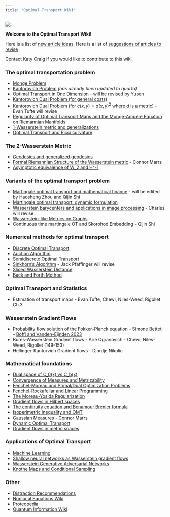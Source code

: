 ```yaml
---
title: "Optimal Transport Wiki"
---
```


![](GraphMongeSmall.png)

**Welcome to the Optimal Transport Wiki!**

Here is a list of [new article ideas](NewArticleIdeas.qmd).
Here is a list of [suggestions of articles to revise](ArticlesToRevise.qmd)

Contact Katy Craig if you would like to contribute to this wiki.

### The optimal transportation problem

-   [Monge Problem](https://www.otwiki.xyz/wiki/Monge_Problem)
-   [Kantorovich Problem](Kantorovich_Problem.qmd) *(has already been updated to quarto)*
-   [Optimal Transport in One Dimension](https://www.otwiki.xyz/wiki/Optimal_Transport_in_One_Dimension) - will be revised by Yusen
-   [Kantorovich Dual Problem (for general costs)](https://www.otwiki.xyz/wiki/Kantorovich_Dual_Problem_(for_general_costs))
-   [Kantorovich Dual Problem (for $c(x,y) = d(x,y)^2$ where $d$ is a metric)](https://www.otwiki.xyz/wiki/Kantorovich_Dual_Problem_(for_c(x,y)_%3D_d(x,y)%5E2_where_d_is_a_metric)) - Evan Tufte will revise
-   [Regularity of Optimal Transport Maps and the Monge-Ampére Equation on Riemannian Manifolds](https://www.otwiki.xyz/wiki/Regularity_of_Optimal_Transport_Maps_and_the_Monge-Ampére_Equation_on_Riemannian_Manifolds)
-   [1-Wasserstein metric and generalizations](https://www.otwiki.xyz/wiki/1-Wasserstein_metric_and_generalizations)
-   [Optimal Transport and Ricci curvature](https://www.otwiki.xyz/wiki/Optimal_Transport_and_Ricci_curvature)

### The 2-Wasserstein Metric

-   [Geodesics and generalized geodesics](https://www.otwiki.xyz/wiki/Geodesics_and_generalized_geodesics)
-   [Formal Riemannian Structure of the Wasserstein metric](https://www.otwiki.xyz/wiki/Formal_Riemannian_Structure_of_the_Wasserstein_metric) - Connor Marrs
-   [Asymptotic equivalence of W_2 and H\^-1](https://www.otwiki.xyz/wiki/Asymptotic_equivalence_of_W_2_and_H%5E-1)

### Variants of the optimal transport problem

-   [Martingale optimal transport and mathematical finance](https://www.otwiki.xyz/wiki/Martingale_optimal_transport_and_mathematical_finance) - will be edited by Haosheng Zhou and Qijin Shi
- [Martingale optimal transport: dynamic formulation](DynamicMOT.qmd)
-   [Wasserstein barycenters and applications in image processing](https://www.otwiki.xyz/wiki/Wasserstein_barycenters_and_applications_in_image_processing) - Charles will revise
-   [Wasserstein-like Metrics on Graphs](WassersteinOnGraphs.qmd)
- Continuous time martingale OT and Skorohod Embedding - Qijin Shi

### Numerical methods for optimal transport

-   [Discrete Optimal Transport](DiscreteOT)
-   [Auction Algorithm](https://www.otwiki.xyz/wiki/Auction_Algorithm)
-   [Semidiscrete Optimal Transport](https://www.otwiki.xyz/wiki/Semidiscrete_Optimal_Transport)
-   [Sinkhorn's Algorithm](https://www.otwiki.xyz/wiki/Sinkhorn%27s_Algorithm) -  Jack Pfaffinger will revise 
-   [Sliced Wasserstein Distance](https://www.otwiki.xyz/wiki/Sliced_Wasserstein_Distance)
-   [Back and Forth Method](backandfortharticle.qmd)

### Optimal Transport and Statistics

-   Estimation of transport maps - Evan Tufte, Chewi, Niles-Weed, Rigollet Ch.3

### Wasserstein Gradient Flows

-   Probability flow solution of the Fokker–Planck equation - Simone Betteti - [Boffi and Vanden-Eijnden 2023](https://iopscience.iop.org/article/10.1088/2632-2153/ace2aa/meta)
-   Bures-Wasserstein Gradient flows - Arie Ogranovich - Chewi, Niles-Weed, Rigollet (149-153)
-   Hellinger-Kantorvich Gradient flows - Djordje Nikolic

### Mathematical foundations

-   [Dual space of C_0(x) vs C_b(x)](https://www.otwiki.xyz/wiki/Dual_space_of_C_0(x)_vs_C_b(x))
-   [Convergence of Measures and Metrizability](https://www.otwiki.xyz/wiki/Convergence_of_Measures_and_Metrizability)
-   [Fenchel-Moreau and Primal/Dual Optimization Problems](https://www.otwiki.xyz/wiki/Fenchel-Moreau_and_Primal/Dual_Optimization_Problems)
-   [Fenchel-Rockafellar and Linear Programming](https://www.otwiki.xyz/wiki/Fenchel-Rockafellar_and_Linear_Programming)
-   [The Moreau-Yosida Regularization](https://www.otwiki.xyz/wiki/The_Moreau-Yosida_Regularization)
-   [Gradient flows in Hilbert spaces](https://www.otwiki.xyz/wiki/Gradient_flows_in_Hilbert_spaces)
-   [The continuity equation and Benamour Brenier formula](https://www.otwiki.xyz/wiki/The_continuity_equation_and_Benamour_Brenier_formula)
-   [Isoperimetric inequality and OMT](https://www.otwiki.xyz/wiki/Isoperimetric_inequality_and_OMT)
- Gaussian Measures - Connor Marrs
- [Dynamic Optimal Transport](Dynamic_OT.qmd)
-   [Gradient flows in metric spaces](GFMetricSpace.qmd)

### Applications of Optimal Transport

-   [Machine Learning](https://www.otwiki.xyz/wiki/Machine_Learning)
-   [Shallow neural networks as Wasserstein gradient flows](https://www.otwiki.xyz/wiki/Shallow_neural_networks_as_Wasserstein_gradient_flows)
-   [Wasserstein Generative Adversarial Networks](WGAN.qmd)
-   [Knothe Maps and Conditional Sampling](Knothe_Maps_Conditional_Sampling.qmd)

### Other

-   [Distraction Recommendations](tbd.qmd)
-   [Nonlocal Equations Wiki](https://web.ma.utexas.edu/mediawiki/index.php/Starting_page?)
-   [Proteopedia](http://proteopedia.org/wiki/index.php/Main_Page)
-   [Quantum Information Wiki](https://www.quantiki.org)
